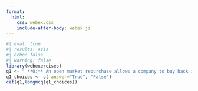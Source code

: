 ```yaml
---
format:
  html:
    css: webex.css
    include-after-body: webex.js
---
```


```r
#| eval: true
#| results: asis
#| echo: false
#| warning: false
library(webexercises)
q1 <- " **Q:** An open market repurchase allows a company to buy back its own shares directly from shareholders at a specific price."
q1_choices <- c( answer="True", "False")
cat(q1,longmcq(q1_choices))
```

